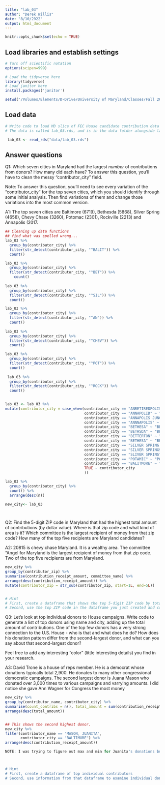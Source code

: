 ```yaml
---
title: "lab_03"
author: "Derek Willis"
date: "8/10/2022"
output: html_document
---
```


```r
knitr::opts_chunk$set(echo = TRUE)
```

## Load libraries and establish settings
```r
# Turn off scientific notation
options(scipen=999)

# Load the tidyverse here
library(tidyverse)
# Load janitor here
install.packages('janitor')

setwd("/Volumes/Elements/D-Drive/University of Maryland/Classes/Fall 2022/Data Journalism/Github Repository/Data_Journalism_2022_Fall/labs/lab_03/")

```

## Load data
```r
# Write code to load MD slice of FEC House candidate contribution data and call it md_contribs.
# The data is called lab_03.rds, and is in the data folder alongside lab_03.Rmd (this data notebook)

 lab_03 <- read_rds("data/lab_03.rds")

```

## Answer questions

Q1: Which seven cities in Maryland had the largest _number_ of contributions from donors? How many did each have? To answer this question, you'll have to clean the messy "contributor_city" field.

Note: To answer this question, you'll need to see every variation of the "contributor_city" for the top seven cities, which you should identify through some initial analysis. Then find variations of them and change those variations into the most common version.

A1: The top seven cities are Baltimore (6719), Bethesda (5868), Silver Spring (4658), Chevy Chase (3260), Potomac (2301), Rockville (2213) and Annapolis (2017. 
```r
## Cleaning up data functions
## find what was spelled wrong...
lab_03 %>% 
  group_by(contributor_city) %>% 
  filter(str_detect(contributor_city, "^BALIT")) %>%
  count()

lab_03 %>% 
  group_by(contributor_city) %>% 
  filter(str_detect(contributor_city, "^BET")) %>% 
    count()
  
lab_03 %>% 
  group_by(contributor_city) %>% 
  filter(str_detect(contributor_city, "^SIL")) %>%
  count()

lab_03 %>%
  group_by(contributor_city) %>% 
  filter(str_detect(contributor_city, "^AN")) %>% 
  count()
  
lab_03 %>% 
  group_by(contributor_city) %>% 
  filter(str_detect(contributor_city, "^CHEV")) %>% 
  count()  

lab_03 %>% 
  group_by(contributor_city) %>% 
  filter(str_detect(contributor_city, "^POT")) %>%
  count()
  
 lab_03 %>% 
  group_by(contributor_city) %>% 
  filter(str_detect(contributor_city, "^ROCK")) %>%
  count()

 
lab_03 <- lab_03 %>% 
mutate(contributor_city = case_when(contributor_city == "ANRETIREDPOLIS," ~ "ANNAPOLIS",
                                    contributor_city == "ANNAPOLID" ~ "ANNAPOLIS",
                                    contributor_city == "ANNAPOLIS JUNCTION" ~ "ANNAPOLIS",
                                    contributor_city == "ANNNAPOLIS" ~ "ANNAPOLIS",
                                    contributor_city == "BETHESA" ~ "BETHESDA",
                                    contributor_city == "BETHSDA" ~ "BETHESDA",
                                    contributor_city == "BETTERTON" ~ "BETHESDA",
                                    contributor_city == "BETHESA" ~ "BETHESDA",
                                    contributor_city == "SILVER SPRING, MD" ~ "SILVER SPRING",
                                    contributor_city == "SILVER SPRINGS" ~ "SILVER SPRING",
                                    contributor_city == "SLIVER SPRING" ~ "SILVER SPRING",
                                    contributor_city == "POTAMIC" ~ "POTOMAC",
                                    contributor_city == "BALITMORE" ~ "BALTIMORE",
                                    TRUE ~ contributor_city
                                    ))

lab_03 %>% 
  group_by(contributor_city) %>% 
  count() %>% 
  arrange(desc(n))

new_city<- lab_03

                      
```

Q2: Find the 5-digit ZIP code in Maryland that had the highest total amount of contributions (by dollar value). Where is that zip code and what kind of area is it? Which committee is the largest recipient of money from that zip code? How many of the top five recipients are Maryland candidates?

A2: 20815 is chevy chase Maryland. It is a wealthy area. The committee "Angel for Maryland is the largest recipient of money from that zip code. Two of the top five recipients are from Maryland.

```r
new_city %>% 
group_by(contributor_zip) %>% 
summarise(contribution_receipt_amount, committee_name) %>% 
arrange(desc(contribution_receipt_amount)) %>% 
mutate(contributor_zip = str_sub(contributor_zip, start=1L, end=5L)) 


# Hint
# First, create a dataframe that shows the top 5-digit ZIP code by total dollar amount
# Second, use the top ZIP code in the dataframe you just created and create a new dataframe that shows the committee that got the most money from that ZIP code.

```

Q3: Let's look at top individual donors to House campaigns. Write code to generate a list of top donors using name and city, adding up the total amount of contributions. One of the top few donors has a very strong connection to the U.S. House - who is that and what does he do? How does his donation pattern differ from the second-largest donor, and what can you say about that second-largest donor?

Feel free to add any interesting "color" (little interesting details) you find in your research.  

A3: David Trone is a house of reps member. He is a democrat whose donations typically total 2,900. He donates to many other congressional democratic campaigns. The second largest donor is Juana Mason who donated over 3,000 times to various campaigns and varrying amounts. I did notice she gave Ann Wagner for Congress the most money 

```r
new_city %>% 
group_by(contributor_name, contributor_city) %>%
summarise(count_contribs = n(), total_amount = sum(contribution_receipt_amount)) %>% 
arrange(desc(total_amount))


## This shows the second highest donor.
new_city %>% 
filter(contributor_name == "MASON, JUANITA",
       contributor_city == "BALTIMORE") %>% 
arrange(desc(contribution_receipt_amount))

NOTE: I was trying to figure out max and min for Juanita's donations but i kept getting error messages.



# Hint
# First, create a dataframe of top individual contributors
# Second, use information from that dataframe to examine individual donations from the original md_contribs dataframe.

```
